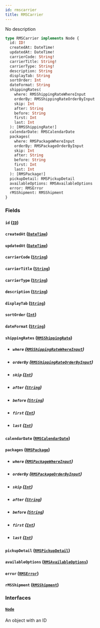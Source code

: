 ```yaml
---
id: rmscarrier
title: RMSCarrier
---
```


No description

```graphql
type RMSCarrier implements Node {
  id: ID!
  createdAt: DateTime!
  updatedAt: DateTime!
  carrierCode: String!
  carrierTitle: String!
  carrierType: String!
  description: String
  displayTab: String
  sortOrder: Int
  dateFormat: String
  shippingRates(
    where: RMSShippingRateWhereInput
    orderBy: RMSShippingRateOrderByInput
    skip: Int
    after: String
    before: String
    first: Int
    last: Int
  ): [RMSShippingRate!]
  calendarDate: RMSCalendarDate
  packages(
    where: RMSPackageWhereInput
    orderBy: RMSPackageOrderByInput
    skip: Int
    after: String
    before: String
    first: Int
    last: Int
  ): [RMSPackage!]
  pickupDetail: RMSPickupDetail
  availableOptions: RMSAvailableOptions
  error: RMSError
  rMSShipment: RMSShipment
}
```

### Fields

#### `id` ([`ID`](../rate-manager-service/scalars/id))

#### `createdAt` ([`DateTime`](../rate-manager-service/scalars/date-time))

#### `updatedAt` ([`DateTime`](../rate-manager-service/scalars/date-time))

#### `carrierCode` ([`String`](../rate-manager-service/scalars/string))

#### `carrierTitle` ([`String`](../rate-manager-service/scalars/string))

#### `carrierType` ([`String`](../rate-manager-service/scalars/string))

#### `description` ([`String`](../rate-manager-service/scalars/string))

#### `displayTab` ([`String`](../rate-manager-service/scalars/string))

#### `sortOrder` ([`Int`](../rate-manager-service/scalars/int))

#### `dateFormat` ([`String`](../rate-manager-service/scalars/string))

#### `shippingRates` ([`RMSShippingRate`](../rate-manager-service/objects/rmsshipping-rate))

- ##### `where` ([`RMSShippingRateWhereInput`](../rate-manager-service/inputs/rmsshipping-rate-where-input))

- ##### `orderBy` ([`RMSShippingRateOrderByInput`](../rate-manager-service/enums/rmsshipping-rate-order-by-input))

- ##### `skip` ([`Int`](../rate-manager-service/scalars/int))

- ##### `after` ([`String`](../rate-manager-service/scalars/string))

- ##### `before` ([`String`](../rate-manager-service/scalars/string))

- ##### `first` ([`Int`](../rate-manager-service/scalars/int))

- ##### `last` ([`Int`](../rate-manager-service/scalars/int))

#### `calendarDate` ([`RMSCalendarDate`](../rate-manager-service/objects/rmscalendar-date))

#### `packages` ([`RMSPackage`](../rate-manager-service/objects/rmspackage))

- ##### `where` ([`RMSPackageWhereInput`](../rate-manager-service/inputs/rmspackage-where-input))

- ##### `orderBy` ([`RMSPackageOrderByInput`](../rate-manager-service/enums/rmspackage-order-by-input))

- ##### `skip` ([`Int`](../rate-manager-service/scalars/int))

- ##### `after` ([`String`](../rate-manager-service/scalars/string))

- ##### `before` ([`String`](../rate-manager-service/scalars/string))

- ##### `first` ([`Int`](../rate-manager-service/scalars/int))

- ##### `last` ([`Int`](../rate-manager-service/scalars/int))

#### `pickupDetail` ([`RMSPickupDetail`](../rate-manager-service/objects/rmspickup-detail))

#### `availableOptions` ([`RMSAvailableOptions`](../rate-manager-service/objects/rmsavailable-options))

#### `error` ([`RMSError`](../rate-manager-service/objects/rmserror))

#### `rMSShipment` ([`RMSShipment`](../rate-manager-service/objects/rmsshipment))

### Interfaces

#### [`Node`](../rate-manager-service/interfaces/node)

An object with an ID
